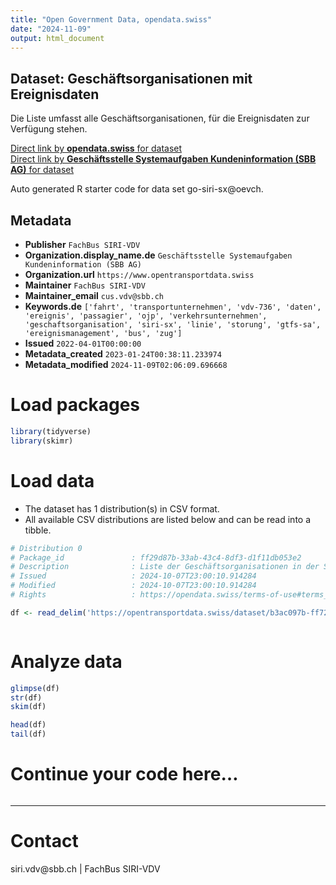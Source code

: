 ```yaml
---
title: "Open Government Data, opendata.swiss"
date: "2024-11-09"
output: html_document
---
```


## Dataset: Geschäftsorganisationen mit Ereignisdaten

Die Liste umfasst alle Geschäftsorganisationen, für die Ereignisdaten zur Verfügung stehen.

[Direct link by **opendata.swiss** for dataset](https://opendata.swiss/de/dataset/geschaftsorganisationen-mit-ereignisinformationen-siri-sx-vdv736)<br>
[Direct link by **Geschäftsstelle Systemaufgaben Kundeninformation (SBB AG)** for dataset](https://opentransportdata.swiss/dataset/go-siri-sx)

Auto generated R starter code for data set go-siri-sx@oevch.

## Metadata

- **Publisher** `FachBus SIRI-VDV`
- **Organization.display_name.de** `Geschäftsstelle Systemaufgaben Kundeninformation (SBB AG)`
- **Organization.url** `https://www.opentransportdata.swiss`
- **Maintainer** `FachBus SIRI-VDV`
- **Maintainer_email** `cus.vdv@sbb.ch`
- **Keywords.de** `['fahrt', 'transportunternehmen', 'vdv-736', 'daten', 'ereignis', 'passagier', 'ojp', 'verkehrsunternehmen', 'geschaftsorganisation', 'siri-sx', 'linie', 'storung', 'gtfs-sa', 'ereignismanagement', 'bus', 'zug']`
- **Issued** `2022-04-01T00:00:00`
- **Metadata_created** `2023-01-24T00:38:11.233974`
- **Metadata_modified** `2024-11-09T02:06:09.696668`


# Load packages

```r

library(tidyverse)
library(skimr)

```

# Load data

-   The dataset has 1 distribution(s) in CSV format.
-   All available CSV distributions are listed below and can be read into a tibble.

```r

# Distribution 0
# Package_id               : ff29d87b-33ab-43c4-8df3-d1f11db053e2
# Description              : Liste der Geschäftsorganisationen in der Schweiz mit verfügbaren SIRI-SX / VDV736 Ereignisdaten Letztes Update: 02.09.2024
# Issued                   : 2024-10-07T23:00:10.914284
# Modified                 : 2024-10-07T23:00:10.914284
# Rights                   : https://opendata.swiss/terms-of-use#terms_by

df <- read_delim('https://opentransportdata.swiss/dataset/b3ac097b-ff72-4a1f-9d69-76e72962d769/resource/5152759b-4228-44d3-aa8b-8015200d441f/download/business_organisation_situation_exchange_2024-10-07.csv')



```

# Analyze data

```r

glimpse(df)
str(df)
skim(df)

head(df)
tail(df)

```

# Continue your code here...

```r

```

------------------------------------------------------------------------

# Contact

siri.vdv@sbb.ch | FachBus SIRI-VDV
